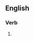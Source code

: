 ==English==

===Verb===
{{head|en|present participle}}

# {{present participle of|mandate|lang=en|nocat=1}}